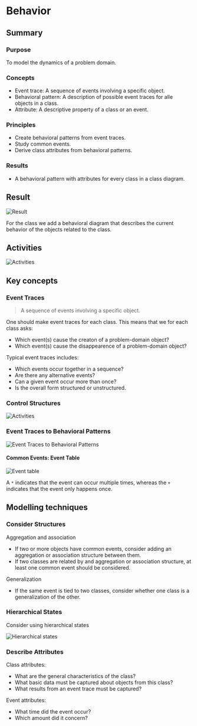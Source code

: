 # Behavior

## Summary
### Purpose
To model the dynamics of a problem domain.

### Concepts
* Event trace: A sequence of events involving a specific object.
* Behavioral pattern: A description of possible event traces
for alle objects in a class.
* Attribute: A descriptive property of a class or an event.

### Principles
* Create behavioral patterns from event traces.
* Study common events.
* Derive class attributes from behavioral patterns.

### Results
* A behavioral pattern with attributes for every class in a
class diagram.


## Result
![Result](/images/behavior-result.png)

For the class we add a behavioral diagram that describes the current behavior of
the objects related to the class.

## Activities
![Activities](/images/behavior-activities.png)

## Key concepts
### Event Traces
> A sequence of events involving a specific object.

One should make event traces for each class. This means that we for each class asks:
* Which event(s) cause the creaton of a problem-domain object?
* Which event(s) cause the disappearence of a problem-domain object?

Typical event traces includes:
* Which events occur together in a sequence?
* Are there any alternative events?
* Can a given event occur more than once?
* Is the overall form structured or unstructured.

### Control Structures
![Activities](/images/behavior-control-structures.png)

### Event Traces to Behavioral Patterns
![Event Traces to Behavioral Patterns](/images/behavior-traces-to-behavior-patterns.png)

#### Common Events: Event Table
![Event table](/images/behavior-event-table.png)

A `*` indicates that the event can occur multiple times, whereas
the `+` indicates that the event only happens once.

## Modelling techniques

### Consider Structures
Aggregation and association
* If two or more objects have common events, consider adding an aggregation
or association structure between them.
* If two classes are related by and aggregation or association structure,
at least one common event should be considered.

Generalization
* If the same event is tied to two classes, consider whether one class is
a generalization of the other.

### Hierarchical States
Consider using hierarchical states

![Hierarchical states](/images/behavior-hierarchical-states.png)

### Describe Attributes
Class attributes:
* What are the general characteristics of the class?
* What basic data must be captured about objects from this class?
* What results from an event trace must be captured?

Event attributes:
* What time did the event occur?
* Which amount did it concern?
